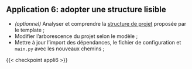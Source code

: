 ::: {.application}

## Application 6: adopter une structure lisible

- _(optionnel)_ Analyser et comprendre la [structure de projet](https://drivendata.github.io/cookiecutter-data-science/#directory-structure) proposée par le template ;
- Modifier l'arborescence du projet selon le modèle ;
- Mettre à jour l'import des dépendances, le fichier de configuration et `main.py` avec les nouveaux chemins ;
:::


{{< checkpoint appli6 >}}

